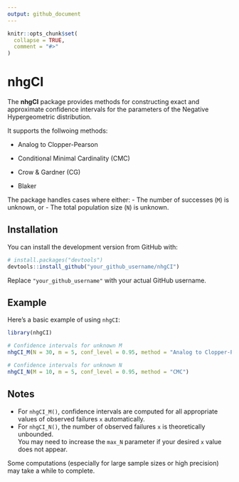 ```yaml
---
output: github_document
---
```


<!-- README.md is generated from README.Rmd. Please edit that file -->

```r
knitr::opts_chunk$set(
  collapse = TRUE,
  comment = "#>"
)
```

# nhgCI

<!-- badges: start -->
<!-- badges: end -->

The **nhgCI** package provides methods for constructing exact and approximate confidence intervals for the parameters of the Negative Hypergeometric distribution.

It supports the follwoing methods:

- Analog to Clopper-Pearson

- Conditional Minimal Cardinality (CMC)

- Crow & Gardner (CG)

- Blaker

The package handles cases where either:
- The number of successes (`M`) is unknown, or
- The total population size (`N`) is unknown.

## Installation

You can install the development version from GitHub with:

```r
# install.packages("devtools")
devtools::install_github("your_github_username/nhgCI")
```

Replace `"your_github_username"` with your actual GitHub username.

## Example

Here's a basic example of using `nhgCI`:

```r
library(nhgCI)

# Confidence intervals for unknown M
nhgCI_M(N = 30, m = 5, conf_level = 0.95, method = "Analog to Clopper-Pearson")

# Confidence intervals for unknown N
nhgCI_N(M = 10, m = 5, conf_level = 0.95, method = "CMC")
```

## Notes

- For `nhgCI_M()`, confidence intervals are computed for all appropriate values of observed failures `x` automatically.
- For `nhgCI_N()`, the number of observed failures `x` is theoretically unbounded.  
  You may need to increase the `max_N` parameter if your desired `x` value does not appear.

Some computations (especially for large sample sizes or high precision) may take a while to complete.

